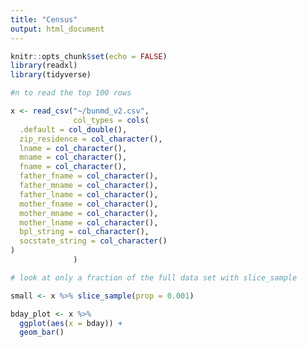 ```yaml
---
title: "Census"
output: html_document
---
```


```r
knitr::opts_chunk$set(echo = FALSE)
library(readxl)
library(tidyverse)
```

```r
#n to read the top 100 rows

x <- read_csv("~/bunmd_v2.csv",
              col_types = cols(
  .default = col_double(),
  zip_residence = col_character(),
  lname = col_character(),
  mname = col_character(),
  fname = col_character(),
  father_fname = col_character(),
  father_mname = col_character(),
  father_lname = col_character(),
  mother_fname = col_character(),
  mother_mname = col_character(),
  mother_lname = col_character(),
  bpl_string = col_character(),
  socstate_string = col_character()
)
              )

```

```r
# look at only a fraction of the full data set with slice_sample

small <- x %>% slice_sample(prop = 0.001)

```

```r

bday_plot <- x %>% 
  ggplot(aes(x = bday)) +
  geom_bar()

```

